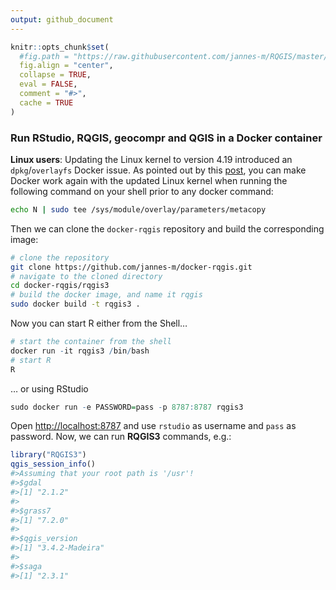 ```yaml
---
output: github_document
---
```


<!-- README.md is generated from README.Rmd. Please edit that file -->

```r
knitr::opts_chunk$set(
  #fig.path = "https://raw.githubusercontent.com/jannes-m/RQGIS/master/figures/",
  fig.align = "center",
  collapse = TRUE,
  eval = FALSE,
  comment = "#>",
  cache = TRUE
)
```

### Run RStudio, RQGIS, geocompr and QGIS in a Docker container

**Linux users**: Updating the Linux kernel to version 4.19 introduced an `dpkg`/`overlayfs` Docker issue.
As pointed out by this [post](https://github.com/docker/for-linux/issues/480), you can make Docker work again with the updated Linux kernel when running the following command on your shell prior to any docker command:

```sh
echo N | sudo tee /sys/module/overlay/parameters/metacopy
```

Then we can clone the `docker-rqgis` repository and build the corresponding image:

```sh
# clone the repository
git clone https://github.com/jannes-m/docker-rqgis.git
# navigate to the cloned directory
cd docker-rqgis/rqgis3
# build the docker image, and name it rqgis
sudo docker build -t rqgis3 .  
```

Now you can start R either from the Shell...

```r
# start the container from the shell
docker run -it rqgis3 /bin/bash
# start R
R
```

... or using RStudio


```r
sudo docker run -e PASSWORD=pass -p 8787:8787 rqgis3
```

Open [http://localhost:8787](http://localhost:8787) and use `rstudio` as username and `pass` as password.
Now, we can run **RQGIS3** commands, e.g.:

```r
library("RQGIS3")
qgis_session_info()
#>Assuming that your root path is '/usr'!
#>$gdal
#>[1] "2.1.2"
#>
#>$grass7
#>[1] "7.2.0"
#>
#>$qgis_version
#>[1] "3.4.2-Madeira"
#>
#>$saga
#>[1] "2.3.1"
```
